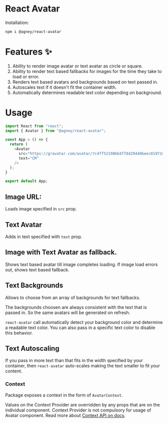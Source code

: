 
<Meta title="Avatar" component={Avatar} />

# React Avatar 

Installation:

```sh
npm i @agney/react-avatar
```

# Features ✨

1. Ability to render image avatar or text avatar as circle or square.
1. Ability to render text based fallbacks for images for the time they take to load or error.
1. Renders text based avatars and backgrounds based on text passed in.
1. Autoscales text if it doesn't fit the container width.
1. Automatically determines readable text color depending on background.

# Usage

```javascript
import React from "react";
import { Avatar } from "@agney/react-avatar";

const App = () => {
  return (
    <Avatar
      src="https://gravatar.com/avatar/7c4ff521986b4ff8d29440beec01972d?s=400&d=robohash&r=x"
      text="CM"
    />
  );
}

export default App;
```

## Image URL:

Loads image specified in `src` prop.

<Preview>
  <Story name="Image URL">
    <Avatar
      src='https://www.w3schools.com/howto/img_avatar.png'
      htmlWidth="100px"
    />
  </Story>
</Preview>

## Text Avatar

Adds in text specified with `text` prop.

<Preview>
  <Story name="Text Avatar">
    <Avatar
      text='CJ'
      htmlWidth="100px"
    />
  </Story>
</Preview>

## Image with Text Avatar as fallback.

Shows text based avatar till image completes loading. If image load errors out, shows text based fallback.

<Preview>
  <Story name="Image Fallback">
    <div style={{ display: 'flex' }}>
      <Avatar
        src='https://www.w3schools.com/howto/img_avatar.png'
        text='BI'
        htmlWidth="100px"
      />
      <Avatar
        src='https://www.w3schools.com/howto/img_avatar.ng'
        text='BI'
        htmlWidth="100px"
      />
    </div>
  </Story>
</Preview>

## Text Backgrounds

Allows to choose from an array of backgrounds for text fallbacks.

The backgrounds choosen are always consistent with the text that is passed in. So the same avatars will be generated on refresh.

`react-avatar` call automatically detect your background color and determine a readable text color. You can also pass in a specific text color to disable this behavior.

<Preview>
  <Story name="Backgrounds Text Avatar">
    <div style={{ display: 'flex' }}>
      <Avatar
      text='AI'
      backgrounds={['#B90E05', '#3620BC', '#E2E2ED', '#A88282']}
      htmlWidth="100px"
      />
      <Avatar
        text='OV'
        backgrounds={['#B90E05', '#3620BC', '#E2E2ED', '#A88282']}
        htmlWidth="100px"
      />
      <Avatar
        text='OP'
        backgrounds={['#B90E05', '#3620BC', '#E2E2ED', '#A88282']}
        htmlWidth="100px"
      />
    </div>
  </Story>
</Preview>

## Text Autoscaling

If you pass in more text than that fits in the width specified by your container, then `react-avatar` auto-scales making the text smaller to fit your content.

<Preview>
  <Story name="Text Scaling">
    <Avatar
      text='Lucy Heartfilia'
      htmlWidth="100px"
    />
  </Story>
</Preview>

### Context 

Package exposes a context in the form of `AvatarContext`. 

<Preview>
  <Story name="Avatar Context">
    <AvatarContext.Provider value={{
      backgrounds: ['#000000', '#DD2C00', '#6200EA', '#3F51B5'],
    }}
    >
      <div style={{ display: 'flex' }}>
        <Avatar
          htmlWidth='150px'
          text="Fallback"
          backgrounds={['red']}
          textColor='white'
        />
        <Avatar
          htmlWidth='150px'
          text="AJ"
        />
      </div>
    </AvatarContext.Provider>
  </Story>
</Preview>

Values on the Context Provider are overridden by any props that are on the individual component. Context Provider is not compulsory for usage of Avatar component. Read more about [Context API on docs](https://reactjs.org/docs/context.html).